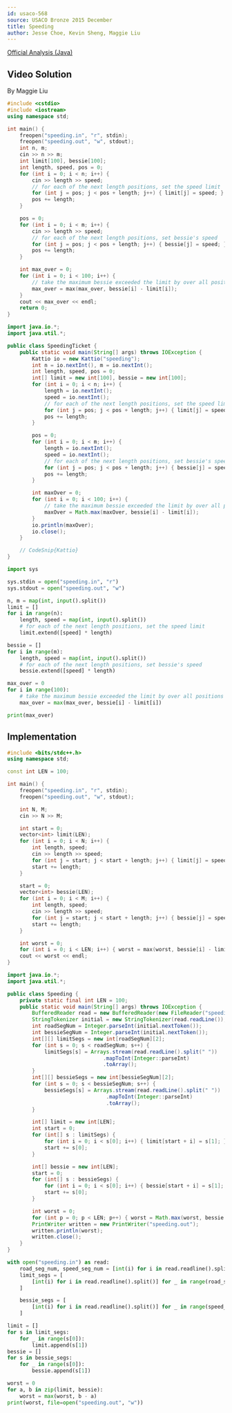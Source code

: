 ```yaml
---
id: usaco-568
source: USACO Bronze 2015 December
title: Speeding
author: Jesse Choe, Kevin Sheng, Maggie Liu
---
```


[Official Analysis (Java)](http://www.usaco.org/current/data/sol_speeding_bronze_dec15.html)

## Video Solution
By Maggie Liu

<YouTube id="mtTTKf-3xSM" />

<Spoiler title="Video Solution Code">

<LanguageSection>
<CPPSection>

```cpp
#include <cstdio>
#include <iostream>
using namespace std;

int main() {
	freopen("speeding.in", "r", stdin);
	freopen("speeding.out", "w", stdout);
	int n, m;
	cin >> n >> m;
	int limit[100], bessie[100];
	int length, speed, pos = 0;
	for (int i = 0; i < n; i++) {
		cin >> length >> speed;
		// for each of the next length positions, set the speed limit
		for (int j = pos; j < pos + length; j++) { limit[j] = speed; }
		pos += length;
	}

	pos = 0;
	for (int i = 0; i < m; i++) {
		cin >> length >> speed;
		// for each of the next length positions, set bessie's speed
		for (int j = pos; j < pos + length; j++) { bessie[j] = speed; }
		pos += length;
	}

	int max_over = 0;
	for (int i = 0; i < 100; i++) {
		// take the maximum bessie exceeded the limit by over all positions
		max_over = max(max_over, bessie[i] - limit[i]);
	}
	cout << max_over << endl;
	return 0;
}
```

</CPPSection>

<JavaSection>

```java
import java.io.*;
import java.util.*;

public class SpeedingTicket {
	public static void main(String[] args) throws IOException {
		Kattio io = new Kattio("speeding");
		int n = io.nextInt(), m = io.nextInt();
		int length, speed, pos = 0;
		int[] limit = new int[100], bessie = new int[100];
		for (int i = 0; i < n; i++) {
			length = io.nextInt();
			speed = io.nextInt();
			// for each of the next length positions, set the speed limit
			for (int j = pos; j < pos + length; j++) { limit[j] = speed; }
			pos += length;
		}

		pos = 0;
		for (int i = 0; i < m; i++) {
			length = io.nextInt();
			speed = io.nextInt();
			// for each of the next length positions, set bessie's speed
			for (int j = pos; j < pos + length; j++) { bessie[j] = speed; }
			pos += length;
		}

		int maxOver = 0;
		for (int i = 0; i < 100; i++) {
			// take the maximum bessie exceeded the limit by over all positions
			maxOver = Math.max(maxOver, bessie[i] - limit[i]);
		}
		io.println(maxOver);
		io.close();
	}

	// CodeSnip{Kattio}
}
```
</JavaSection>

<PySection>

```py
import sys

sys.stdin = open("speeding.in", "r")
sys.stdout = open("speeding.out", "w")

n, m = map(int, input().split())
limit = []
for i in range(n):
	length, speed = map(int, input().split())
	# for each of the next length positions, set the speed limit
	limit.extend([speed] * length)

bessie = []
for i in range(m):
	length, speed = map(int, input().split())
	# for each of the next length positions, set bessie's speed
	bessie.extend([speed] * length)

max_over = 0
for i in range(100):
	# take the maximum bessie exceeded the limit by over all positions
	max_over = max(max_over, bessie[i] - limit[i])

print(max_over)
```

</PySection>

</LanguageSection>
</Spoiler>

<LanguageSection>
<CPPSection>

## Implementation

```cpp
#include <bits/stdc++.h>
using namespace std;

const int LEN = 100;

int main() {
	freopen("speeding.in", "r", stdin);
	freopen("speeding.out", "w", stdout);

	int N, M;
	cin >> N >> M;

	int start = 0;
	vector<int> limit(LEN);
	for (int i = 0; i < N; i++) {
		int length, speed;
		cin >> length >> speed;
		for (int j = start; j < start + length; j++) { limit[j] = speed; }
		start += length;
	}

	start = 0;
	vector<int> bessie(LEN);
	for (int i = 0; i < M; i++) {
		int length, speed;
		cin >> length >> speed;
		for (int j = start; j < start + length; j++) { bessie[j] = speed; }
		start += length;
	}

	int worst = 0;
	for (int i = 0; i < LEN; i++) { worst = max(worst, bessie[i] - limit[i]); }
	cout << worst << endl;
}
```

</CPPSection>
<JavaSection>

```java
import java.io.*;
import java.util.*;

public class Speeding {
	private static final int LEN = 100;
	public static void main(String[] args) throws IOException {
		BufferedReader read = new BufferedReader(new FileReader("speeding.in"));
		StringTokenizer initial = new StringTokenizer(read.readLine());
		int roadSegNum = Integer.parseInt(initial.nextToken());
		int bessieSegNum = Integer.parseInt(initial.nextToken());
		int[][] limitSegs = new int[roadSegNum][2];
		for (int s = 0; s < roadSegNum; s++) {
			limitSegs[s] = Arrays.stream(read.readLine().split(" "))
			                   .mapToInt(Integer::parseInt)
			                   .toArray();
		}
		int[][] bessieSegs = new int[bessieSegNum][2];
		for (int s = 0; s < bessieSegNum; s++) {
			bessieSegs[s] = Arrays.stream(read.readLine().split(" "))
			                    .mapToInt(Integer::parseInt)
			                    .toArray();
		}

		int[] limit = new int[LEN];
		int start = 0;
		for (int[] s : limitSegs) {
			for (int i = 0; i < s[0]; i++) { limit[start + i] = s[1]; }
			start += s[0];
		}

		int[] bessie = new int[LEN];
		start = 0;
		for (int[] s : bessieSegs) {
			for (int i = 0; i < s[0]; i++) { bessie[start + i] = s[1]; }
			start += s[0];
		}

		int worst = 0;
		for (int p = 0; p < LEN; p++) { worst = Math.max(worst, bessie[p] - limit[p]); }
		PrintWriter written = new PrintWriter("speeding.out");
		written.println(worst);
		written.close();
	}
}
```

</JavaSection>
<PySection>

```py
with open("speeding.in") as read:
	road_seg_num, speed_seg_num = [int(i) for i in read.readline().split()]
	limit_segs = [
		[int(i) for i in read.readline().split()] for _ in range(road_seg_num)
	]

	bessie_segs = [
		[int(i) for i in read.readline().split()] for _ in range(speed_seg_num)
	]

limit = []
for s in limit_segs:
	for _ in range(s[0]):
		limit.append(s[1])
bessie = []
for s in bessie_segs:
	for _ in range(s[0]):
		bessie.append(s[1])

worst = 0
for a, b in zip(limit, bessie):
	worst = max(worst, b - a)
print(worst, file=open("speeding.out", "w"))
```

</PySection>
</LanguageSection>
